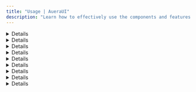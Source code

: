 ```yaml
---
title: "Usage | AueraUI"
description: "Learn how to effectively use the components and features of AueraUI to build your UI with ease."
---
```



<DetailCard description="Learn how to effectively use the components and features of AueraUI to build your UI with ease." />

<UsageDemo />

<Details id="globals">
  <HeaderLabel id="globals">Globals</HeaderLabel>
  <p className="text">Since AueraUI is built to function globally, you can control the look and behavior of your app using the <CodeTag>Provider</CodeTag> and hooks.</p>
</Details>

<Details id='theme'>
 <HeaderLabel id="theme" as='h3'>Theme</HeaderLabel>
 <p className="text">AueraUI allows you to customize the look and feel of your application with its flexible theming system. 
 The <CodeTag>ThemeProvider</CodeTag> component enables global theme management, allowing you to apply consistent styling across your app.</p>
</Details>

<Details id="default-theme">
 <HeaderLabel id="default-theme" as='h3'>Default Theme</HeaderLabel>
<p className="text">By default, AueraUI detects the user's system theme and applies the appropriate theme. This provides a seamless experience for users,
 as the UI will automatically align with their system settings.</p>
</Details>

<Details id="toggle-theme">
 <HeaderLabel id="toggle-theme" as='h3'>ToggleTheme</HeaderLabel>
<p className="text">
AueraUI provides a toggle function that allows you to manually switch between the user's system theme and AueraUI's theme set.
 The toggle function has two main options:
 </p>

 <ul className="text font-inter list-disc pl-3 gap-4 flex flex-col">
    <li>
        <CodeTag>toggleTheme.system</CodeTag>: Switches to the user's system theme based on the user's operating system settings.
    </li>
    <li>
        <CodeTag>toggleTheme.main</CodeTag>: Switches to AueraUI's predefined theme set, 
    </li>
  </ul>
  <p className='text'>
  This toggleTheme functionality is useful when you want to give users the ability to manually switch between system preferences and the app's theme.
  </p>
  <h4 className="text-primary font-inter font-semibold">
  Example Usage:
  </h4>
  <CodeBlock fileName='App.tsx' lg='tsx' code={`import { useTheme, Button } from 'auera-ui';

  const { toggleTheme } = useTheme();

  return (
    <div>
      <Button onClick={() => toggleTheme.system()}>Use System Theme</Button>
      <Button onClick={() => toggleTheme.main()}>Use AueraUI Theme</Button>
    </div>
  );
}`} />
</Details>

<Details id="trigger">
  <HeaderLabel id="trigger">Trigger</HeaderLabel>
  <p className="text">Triggers in AueraUI are a set of components designed to let you open specific UI elements or components
   from anywhere within your application seamlessly.</p>
  <p className="text">Most components in AueraUI are designed to integrate seamlessly with Triggers, making it easy to
   create dynamic and interactive user interfaces.</p> 
</Details>

<Details id="using-trigger">
  <HeaderLabel id="using-trigger" as='h3'>Using Trigger</HeaderLabel>
<p className="text">There are two ways to use a component trigger in AueraUI:</p>
<ul className="text font-inter list-disc pl-3 gap-4 flex flex-col">
  <li>
    <b>Using component-based triggers</b>: These are specialized components like <CodeTag>ModalTrigger</CodeTag> and
     <CodeTag>DrawerTrigger</CodeTag>.
  </li>
  <li>
    <b>Using the <CodeTag>withTrigger</CodeTag> prop</b>: This prop is available for most components in AueraUI, such as
     <CodeTag>Button</CodeTag> and <CodeTag>IconButton</CodeTag>, enabling them to act as triggers for specific components.
  </li>
</ul>
</Details>

<Details>
<p className="text">
  Refer to the <TabLink to="/docs/components/button#with-trigger" label="Button" /> documentation for a detailed usage example
   of the <CodeTag>withTrigger</CodeTag> prop.
</p>
</Details>

<Details id="trigger-props">
  <HeaderLabel id="trigger-props" as="h3">Trigger Props</HeaderLabel>
  <p className="text">
    When using the <CodeTag>withTrigger</CodeTag> prop, there are a set of required props that need to be provided:
  </p>
  <ul className="text font-inter list-disc pl-3 gap-4 flex flex-col">
    <li>
      <b><CodeTag>trigger</CodeTag></b>: Specifies the target component to trigger, such as <CodeTag>Modal</CodeTag> or <CodeTag>Drawer</CodeTag>.
    </li>
    <li>
      <b><CodeTag>triggerType</CodeTag></b>: Determines the type of trigger action, either <CodeTag>open</CodeTag> or <CodeTag>close</CodeTag>.
    </li>
    <li>
      <b><CodeTag>triggerValue</CodeTag></b>: A unique value used to identify the target component. This value must match the corresponding
       value provided to the parent or "barrel" component (e.g., <CodeTag>Modal</CodeTag> or <CodeTag>Drawer</CodeTag>).
    </li>
  </ul>
</Details>

<Details id="overlays">
  <HeaderLabel id="overlays">Overlays</HeaderLabel>
  <p className="text">
  To maintain better organization, keep all overlay components (e.g., <CodeTag>Modal</CodeTag>, <CodeTag>Drawer</CodeTag>) in an <CodeTag>overlays</CodeTag> folder.
  </p>
<OverlayStructure/>
</Details>